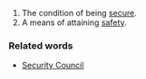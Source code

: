 #The condition of being [[secure]].
#A means of attaining [[safety]].

===Related words===

*[[Security Council]]